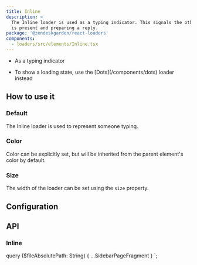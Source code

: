 ```yaml
---
title: Inline
description: >
  The Inline loader is used as a typing indicator. This signals the other party
  is present and preparing a reply.
package: '@zendeskgarden/react-loaders'
components:
  - loaders/src/elements/Inline.tsx
---
```


<Usage>
  <Use>
    <ul>
      <li>As a typing indicator</li>
    </ul>
  </Use>
  <Misuse>
    <ul>
      <li>
        <Markdown>
          To show a loading state, use the [Dots](/components/dots) loader instead
        </Markdown>
      </li>
    </ul>
  </Misuse>
</Usage>

## How to use it

### Default

The Inline loader is used to represent someone typing.


<CodeExample code={DefaultCode}>
  <Default />
</CodeExample>

### Color

Color can be explicitly set, but will be inherited from the parent element's
color by default.


<CodeExample code={ColorCode}>
  <Color />
</CodeExample>

### Size

The width of the loader can be set using the `size` property.


<CodeExample code={SizeCode}>
  <Size />
</CodeExample>

## Configuration

<Configuration reactPackage={props.data.mdx.package} components={props.data.mdx.components} />

## API

### Inline

<Component components={props.data.mdx.components} componentName="inline" />

<PropSheet components={props.data.mdx.components} componentName="inline" />


  query ($fileAbsolutePath: String) {
    ...SidebarPageFragment
  }
`;
